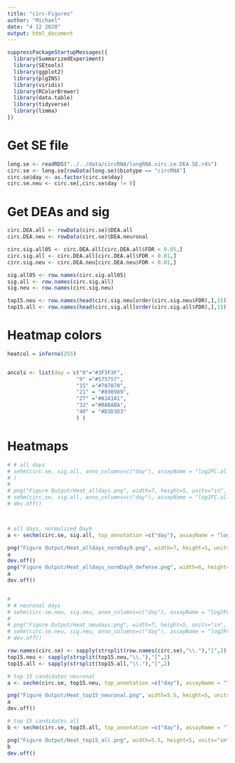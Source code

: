 ```yaml
---
title: "circ-Figures"
author: "Michael"
date: "4 12 2020"
output: html_document
---
```



```r
suppressPackageStartupMessages({
  library(SummarizedExperiment)
  library(SEtools)
  library(ggplot2)
  library(plgINS)
  library(viridis)
  library(RColorBrewer)
  library(data.table)
  library(tidyverse)
  library(limma)
})
```




# Get SE file
```r
long.se <- readRDS("../../data/circRNA/longRNA.circ.ce.DEA.SE.rds")
circ.se <- long.se[rowData(long.se)$biotype == "circRNA"]
circ.se$day <- as.factor(circ.se$day)
circ.se.neu <- circ.se[,circ.se$day != 0]
```



# Get DEAs and sig
```r
circ.DEA.all <- rowData(circ.se)$DEA.all
circ.DEA.neu <- rowData(circ.se)$DEA.neuronal

circ.sig.all05 <- circ.DEA.all[circ.DEA.all$FDR < 0.05,]
circ.sig.all <- circ.DEA.all[circ.DEA.all$FDR < 0.01,]
circ.sig.neu <- circ.DEA.neu[circ.DEA.neu$FDR < 0.01,]

sig.all05 <- row.names(circ.sig.all05)
sig.all <- row.names(circ.sig.all)
sig.neu <- row.names(circ.sig.neu)

top15.neu <- row.names(head(circ.sig.neu[order(circ.sig.neu$FDR),],15))
top15.all <- row.names(head(circ.sig.all[order(circ.sig.all$FDR),],15))
```



# Heatmap colors
```r
heatcol = inferno(255)


ancols <- list(day = c("0"="#3F3F3F",
                      "9" ="#575757",
                      "15" ="#707070",
                      "21" = "#898989",
                      "27" ="#A1A1A1",
                      "33" ="#BABABA",
                      "40" = "#D3D3D3" 
                      ) )

```



# Heatmaps
```r
# # all days
# sehm(circ.se, sig.all, anno_columns=c("day"), assayName = "log2FC.all", gaps_at = "day", breaks=TRUE, show_rownames = FALSE, hmcols = heatcol, anno_colors = ancols,annotation_names_col = FALSE
# )
# 
# png("Figure Output/Heat_alldays.png", width=7, height=5, units="in", res=300)
# sehm(circ.se, sig.all, anno_columns=c("day"), assayName = "log2FC.all", gaps_at = "day", breaks=TRUE, show_rownames = FALSE, hmcols = heatcol, anno_colors = ancols,annotation_names_col = FALSE)
# dev.off()



# all days, normalized Day9
a <- sechm(circ.se, sig.all, top_annotation =c("day"), assayName = "log2FC.neur", gaps_at = "day", breaks=TRUE, show_rownames = FALSE, hmcols = heatcol, anno_colors = ancols, column_title = "circRNA", annocol_title_side=NA, name = "logFC")

png("Figure Output/Heat_alldays_normDay9.png", width=7, height=5, units="in", res=300)
a
dev.off()
png("Figure Output/Heat_alldays_normDay9_defense.png", width=6, height=4.5, units="in", res=300)
a
dev.off()


# 
# # neuronal days
# sehm(circ.se.neu, sig.neu, anno_columns=c("day"), assayName = "log2FC.neur", gaps_at = "day", breaks=TRUE, show_rownames = FALSE, hmcols = heatcol, anno_colors = ancols,annotation_names_col = FALSE)
# 
# png("Figure Output/Heat_neudays.png", width=7, height=5, units="in", res=300)
# sehm(circ.se.neu, sig.neu, anno_columns=c("day"), assayName = "log2FC.neur", gaps_at = "day", breaks=TRUE, show_rownames = FALSE, hmcols = heatcol, anno_colors = ancols,annotation_names_col = FALSE)
# dev.off()

row.names(circ.se) <- sapply(strsplit(row.names(circ.se),"\\."),"[",2)
top15.neu <- sapply(strsplit(top15.neu,"\\."),"[",2)
top15.all <- sapply(strsplit(top15.all,"\\."),"[",2)

# top 15 candidates neuronal
a <- sechm(circ.se, top15.neu, top_annotation =c("day"), assayName = "log2FC.neur", gaps_at = "day", breaks=TRUE, show_rownames = TRUE, hmcols = heatcol, anno_colors = ancols, sortRowsOn = NULL, cluster_rows = FALSE ,column_title = "circRNA Top 15 sig. neuronal",annocol_title_side=NA, name = "logFC")

png("Figure Output/Heat_top15_neuronal.png", width=5.5, height=5, units="in", res=300)
a
dev.off()

# top 15 candidates all
b <- sechm(circ.se, top15.all, top_annotation =c("day"), assayName = "log2FC.all", gaps_at = "day", breaks=TRUE, show_rownames = TRUE, hmcols = heatcol, anno_colors = ancols, sortRowsOn = NULL, cluster_rows = FALSE ,column_title = "circRNA Top 15 sig. all", annocol_title_side=NA, name = "logFC")

png("Figure Output/Heat_top15_all.png", width=5.5, height=5, units="in", res=300)
b
dev.off()

```





































